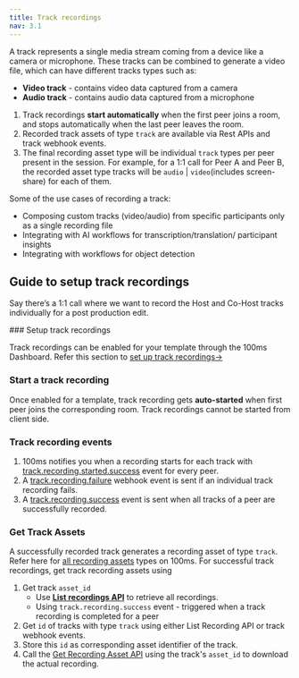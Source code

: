 ```yaml
---
title: Track recordings
nav: 3.1
---
```


A track represents a single media stream coming from a device like a camera or microphone. These tracks can be combined to generate a video file, which can have different tracks types such as:

- **Video track** - contains video data captured from a camera
- **Audio track** - contains audio data captured from a microphone

<FlexContainer>
<Callout title="Track Recording Basics" icon="CheckIcon">

1. Track recordings **start automatically** when the first peer joins a room, and stops automatically when the last peer leaves the room.
2. Recorded track assets of type `track` are available via Rest APIs and track webhook events.
3. The final recording asset type will be individual `track` types  per peer present in the session. For example, for a 1:1 call for Peer A and Peer B, the recorded asset type tracks will be `audio` | `video`(includes screen-share) for each of them.
</Callout>
</FlexContainer>

Some of the use cases of recording a track:
- Composing custom tracks (video/audio) from specific participants only as a single recording file
- Integrating with AI workflows for transcription/translation/ participant insights
- Integrating with workflows for object detection

## Guide to setup track recordings

Say there’s a 1:1 call where we want to record the Host and Co-Host tracks individually for a post production edit.


<StepsContainer id="track-recording-setup">
### Setup track recordings

Track recordings can be enabled for your template through the 100ms Dashboard. Refer this section to [set up track recordings→](/get-started/v2/get-started/features/recordings/set-up-recording)

### Start a track recording

Once enabled for a template, track recording gets **auto-started** when first peer joins the corresponding room. Track recordings cannot be started from client side.

### Track recording events

1. 100ms notifies you when a recording starts for each track with [track.recording.started.success](/docs/server-side/v2/how-to-guides/configure-webhooks/webhook#trackrecordingstartedsuccess) event for every peer. 
2. A [track.recording.failure](/docs/server-side/v2/how-to-guides/configure-webhooks/webhook#trackrecordingsuccess) webhook event is sent if an individual track recording fails.
3. A [track.recording.success](/docs/server-side/v2/how-to-guides/configure-webhooks/webhook#trackrecordingfailure) event is sent when all tracks of a peer are successfully recorded.

### Get Track Assets
A successfully recorded track generates a recording asset of type `track`. Refer here for [all recording assets](/get-started/v2/get-started/features/recordings/recording-assets/recording-asset-types) types on 100ms. For successful track recordings, get track recording assets using

1. Get track `asset_id`
	- Use **[List recordings API](/server-side/v2/api-reference/recordings/list-all-recordings)** to retrieve all recordings.
	- Using `track.recording.success` event - triggered when a track recording is completed for a peer
2. Get `id` of tracks with type `track` using either List Recording API or track webhook events.
3. Store this `id` as corresponding asset identifier of the track.
4. Call the [Get Recording Asset API](/server-side/v2/api-reference/recordings/get-recording) using the track's `asset_id` to download the actual recording.
</StepsContainer>